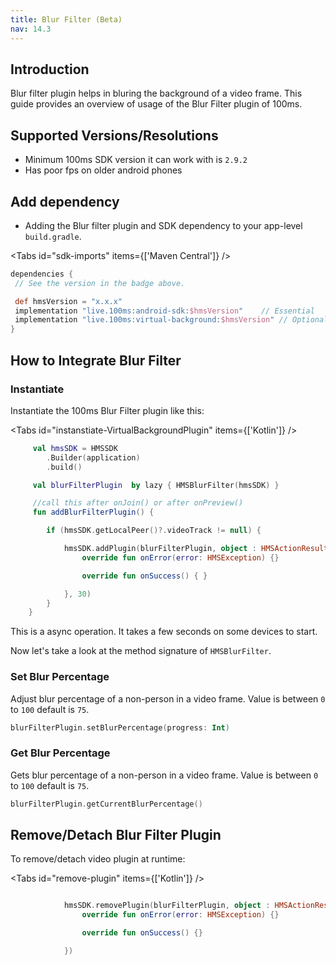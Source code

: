 ```yaml
---
title: Blur Filter (Beta)
nav: 14.3
---
```



## Introduction

Blur filter plugin helps in bluring the background of a video frame.
This guide provides an overview of usage of the Blur Filter plugin of 100ms.


## Supported Versions/Resolutions

-   Minimum 100ms SDK version it can work with is `2.9.2`
-   Has poor fps on older android phones


## Add dependency

-   Adding the Blur filter plugin and SDK dependency to your app-level `build.gradle`.

<AndroidSdkVersionShield />

<Tabs id="sdk-imports" items={['Maven Central']} />

<Tab id='sdk-imports-0'>

```json{5-8}:build.gradle section=AddSDKDependencies sectionIndex=1
dependencies {
 // See the version in the badge above.

 def hmsVersion = "x.x.x"
 implementation "live.100ms:android-sdk:$hmsVersion"    // Essential
 implementation "live.100ms:virtual-background:$hmsVersion" // Optional
}
```

</Tab>


## How to Integrate Blur Filter

### Instantiate 

Instantiate the 100ms Blur Filter plugin like this:

<Tabs id="instanstiate-VirtualBackgroundPlugin" items={['Kotlin']} />

<Tab id='instanstiate-VirtualBackgroundPlugin-0'>

```kotlin
     val hmsSDK = HMSSDK
        .Builder(application)
        .build()

     val blurFilterPlugin  by lazy { HMSBlurFilter(hmsSDK) }

     //call this after onJoin() or after onPreview()
     fun addBlurFilterPlugin() {

        if (hmsSDK.getLocalPeer()?.videoTrack != null) {

            hmsSDK.addPlugin(blurFilterPlugin, object : HMSActionResultListener {
                override fun onError(error: HMSException) {}

                override fun onSuccess() { }

            }, 30)
        }
    }
```

</Tab>

<Note title="💡On instantiating Blur filter plugin">
This is a async operation. It takes a few seconds on some devices to start.
</Note>


Now let's take a look at the method signature of `HMSBlurFilter`.


### Set Blur Percentage

Adjust blur percentage of a non-person in a video frame. Value is between `0` to `100` default is `75`.

```kotlin
blurFilterPlugin.setBlurPercentage(progress: Int)
```

### Get Blur Percentage

Gets blur percentage of a non-person in a video frame. Value is between `0` to `100` default is `75`.

```kotlin
blurFilterPlugin.getCurrentBlurPercentage()
```

## Remove/Detach Blur Filter Plugin

To remove/detach video plugin at runtime:

<Tabs id="remove-plugin" items={['Kotlin']} />

<Tab id='remove-plugin-0'>

```kotlin

            hmsSDK.removePlugin(blurFilterPlugin, object : HMSActionResultListener {
                override fun onError(error: HMSException) {}

                override fun onSuccess() {}

            })


```

</Tab>



